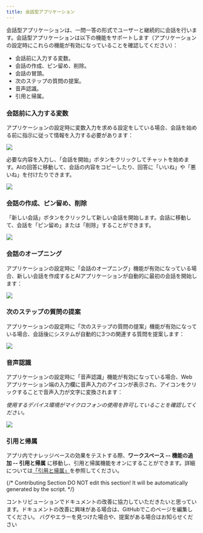 ```yaml
---
title: 会話型アプリケーション
---
```



会話型アプリケーションは、一問一答の形式でユーザーと継続的に会話を行います。会話型アプリケーションは以下の機能をサポートします（アプリケーションの設定時にこれらの機能が有効になっていることを確認してください）：

* 会話前に入力する変数。
* 会話の作成、ピン留め、削除。
* 会話の冒頭。
* 次のステップの質問の提案。
* 音声認識。
* 引用と帰属。

### 会話前に入力する変数

アプリケーションの設定時に変数入力を求める設定をしている場合、会話を始める前に指示に従って情報を入力する必要があります：

![](https://assets-docs.dify.ai/dify-enterprise-mintlify/jp/guides/application-publishing/launch-your-webapp-quickly/8decae00eeea24622e1f2ef73d4c447e.png)

必要な内容を入力し、「会話を開始」ボタンをクリックしてチャットを始めます。AIの回答に移動して、会話の内容をコピーしたり、回答に「いいね」や「悪いね」を付けたりできます。

![](https://assets-docs.dify.ai/dify-enterprise-mintlify/jp/guides/application-publishing/launch-your-webapp-quickly/5b7a6f950ed8a2ce3a705f362b4813fe.png)

### 会話の作成、ピン留め、削除

「新しい会話」ボタンをクリックして新しい会話を開始します。会話に移動して、会話を「ピン留め」または「削除」することができます。

![](https://assets-docs.dify.ai/dify-enterprise-mintlify/jp/guides/application-publishing/launch-your-webapp-quickly/46372ad4d79a3ea943d43f9434974956.png)

### 会話のオープニング

アプリケーションの設定時に「会話のオープニング」機能が有効になっている場合、新しい会話を作成するとAIアプリケーションが自動的に最初の会話を開始します：

![](https://assets-docs.dify.ai/dify-enterprise-mintlify/jp/guides/application-publishing/launch-your-webapp-quickly/22e59e509296d25eb85cbd541e161c6d.png)

### 次のステップの質問の提案

アプリケーションの設定時に「次のステップの質問の提案」機能が有効になっている場合、会話後にシステムが自動的に3つの関連する質問を提案します：

![](https://assets-docs.dify.ai/dify-enterprise-mintlify/jp/guides/application-publishing/launch-your-webapp-quickly/f88a7ffd777d51299f8b604249c044b3.png)

### 音声認識

アプリケーションの設定時に「音声認識」機能が有効になっている場合、Webアプリケーション端の入力欄に音声入力のアイコンが表示され、アイコンをクリックすることで音声入力が文字に変換されます：

_使用するデバイス環境がマイクロフォンの使用を許可していることを確認してください。_

![](https://assets-docs.dify.ai/dify-enterprise-mintlify/jp/guides/application-publishing/launch-your-webapp-quickly/3a64c79792f1166301403f6c44cf4c85.png)

### 引用と帰属

アプリ内でナレッジベースの効果をテストする際、**ワークスペース -- 機能の追加 -- 引用と帰属** に移動し、引用と帰属機能をオンにすることができます。詳細については[「引用と帰属」](/ja-jp/guides/knowledge-base/retrieval-test-and-citation)を参照してください。

{/*
Contributing Section
DO NOT edit this section!
It will be automatically generated by the script.
*/}

<CardGroup cols="2">
    <Card
        title="このページを編集する"
        icon="pen-to-square"
        href="https://github.com/langgenius/dify-docs-mintlify/edit/main/ja-jp/guides/application-publishing/launch-your-webapp-quickly/conversation-application.mdx"
    >
        コントリビューションでドキュメントの改善に協力していただきたいと思っています。ドキュメントの改善に興味がある場合は、GitHubでこのページを編集してください。
    </Card>
    <Card
        title="問題を報告する"
        icon="github"
        href="https://github.com/langgenius/dify-docs-mintlify/issues/new?title=ドキュメントの問題%3A%20rsation-applicat&body=%23%23%20問題の説明%0A%3C%21--%20発見した問題について簡単に説明してください%20--%3E%0A%0A%23%23%20ページリンク%0Ahttps%3A%2F%2Fgithub.com%2Flanggenius%2Fdify-docs-mintlify%2Fblob%2Fmain%2Fja-jp/guides/application-publishing/launch-your-webapp-quickly%2Fconversation-application.mdx%0A%0A%23%23%20提案される変更%0A%3C%21--%20特定の変更案がある場合は、ここで説明してください%20--%3E%0A%0A%3C%21--%20ドキュメントの品質向上にご協力いただきありがとうございます！%20--%3E"
    >
        バグやエラーを見つけた場合や、提案がある場合はお知らせください
    </Card>
</CardGroup>
